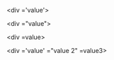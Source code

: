 <div {{name}}='value'></div>
<div {{name}}="value"></div>
<div {{name}}=value></div>

<div {{name}}='value' {{name 2}}="value 2" {{name3}}=value3></div>
